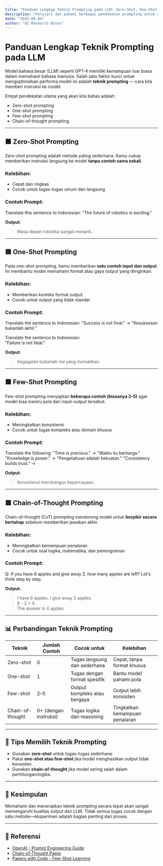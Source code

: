 ```yaml
---
title: "Panduan Lengkap Teknik Prompting pada LLM: Zero-Shot, One-Shot, Few-Shot, dan Chain-of-Thought"
description: "Pelajari dan pahami berbagai pendekatan prompting untuk memaksimalkan hasil dari model bahasa besar seperti GPT-4."
date: "2025-06-04"
author: "AI Research Notes"
---
```



# Panduan Lengkap Teknik Prompting pada LLM

Model bahasa besar (LLM) seperti GPT-4 memiliki kemampuan luar biasa dalam memahami bahasa manusia. Salah satu faktor kunci untuk mengoptimalkan performa model ini adalah **teknik prompting** — cara kita memberi instruksi ke model.

Empat pendekatan utama yang akan kita bahas adalah:

- Zero-shot prompting
- One-shot prompting
- Few-shot prompting
- Chain-of-thought prompting

---

## 🟧 Zero-Shot Prompting

Zero-shot prompting adalah metode paling sederhana. Kamu cukup memberikan instruksi langsung ke model **tanpa contoh sama sekali**.

### Kelebihan:
- Cepat dan ringkas
- Cocok untuk tugas-tugas umum dan langsung

### Contoh Prompt:

<CodeBlock language="text">
Translate this sentence to Indonesian:  
"The future of robotics is exciting."
</CodeBlock>

**Output:**
> Masa depan robotika sangat menarik.

---

## 🟨 One-Shot Prompting

Pada one-shot prompting, kamu memberikan **satu contoh input dan output**. Ini membantu model memahami format atau gaya output yang diinginkan.

### Kelebihan:
- Memberikan konteks format output
- Cocok untuk output yang tidak standar

### Contoh Prompt:

<CodeBlock language="text">
Translate the sentence to Indonesian:  
"Success is not final." → "Kesuksesan bukanlah akhir."

Translate the sentence to Indonesian:  
"Failure is not fatal."
</CodeBlock>

**Output:**
> Kegagalan bukanlah hal yang mematikan.

---

## 🟩 Few-Shot Prompting

Few-shot prompting menyajikan **beberapa contoh (biasanya 2–5)** agar model bisa meniru pola dari input-output tersebut.

### Kelebihan:
- Meningkatkan konsistensi
- Cocok untuk tugas kompleks atau domain khusus

### Contoh Prompt:

<CodeBlock language="text">
Translate the following:  
"Time is precious." → "Waktu itu berharga."  
"Knowledge is power." → "Pengetahuan adalah kekuatan."  
"Consistency builds trust." →
</CodeBlock>

**Output:**
> Konsistensi membangun kepercayaan.

---

## 🟦 Chain-of-Thought Prompting

Chain-of-thought (CoT) prompting mendorong model untuk **berpikir secara bertahap** sebelum memberikan jawaban akhir.

### Kelebihan:
- Meningkatkan kemampuan penalaran
- Cocok untuk soal logika, matematika, dan pemrograman

### Contoh Prompt:

<CodeBlock language="text">
Q: If you have 6 apples and give away 2, how many apples are left?  
Let's think step by step.
</CodeBlock>

**Output:**
> I have 6 apples. I give away 2 apples.  
> 6 - 2 = 4.  
> The answer is 4 apples.

---

## 📊 Perbandingan Teknik Prompting

| Teknik             | Jumlah Contoh | Cocok untuk                     | Kelebihan                           |
|--------------------|---------------|----------------------------------|--------------------------------------|
| Zero-shot          | 0             | Tugas langsung dan sederhana     | Cepat, tanpa format khusus           |
| One-shot           | 1             | Tugas dengan format spesifik     | Bantu model pahami pola              |
| Few-shot           | 2–5           | Output kompleks atau bergaya     | Output lebih konsisten               |
| Chain-of-thought   | 0+ (dengan instruksi) | Tugas logika dan reasoning | Tingkatkan kemampuan penalaran       |

---

## 🧠 Tips Memilih Teknik Prompting

- Gunakan **zero-shot** untuk tugas-tugas sederhana.
- Pakai **one-shot atau few-shot** jika model menghasilkan output tidak konsisten.
- Gunakan **chain-of-thought** jika model sering salah dalam perhitungan/logika.

---

## 📌 Kesimpulan

Memahami dan menerapkan teknik prompting secara tepat akan sangat memengaruhi kualitas output dari LLM. Tidak semua tugas cocok dengan satu metode—eksperimen adalah bagian penting dari proses.

---

## 🔗 Referensi

- [OpenAI - Prompt Engineering Guide](https://platform.openai.com/docs/guides/gpt-best-practices)
- [Chain-of-Thought Paper](https://arxiv.org/abs/2201.11903)
- [Papers with Code - Few-Shot Learning](https://paperswithcode.com/task/few-shot-learning)
